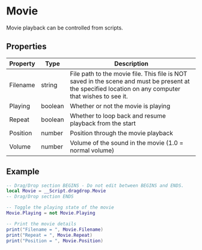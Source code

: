 # Movie

Movie playback can be controlled from scripts.

## Properties

| Property | Type    | Description                              |
| -------- | ------- | ---------------------------------------- |
| Filename | string  | File path to the movie file. This file is NOT saved in the scene and must be present at the specified location on any computer that wishes to see it. |
| Playing  | boolean | Whether or not the movie is playing      |
| Repeat   | boolean | Whether to loop back and resume playback from the start |
| Position | number  | Position through the movie playback      |
| Volume   | number  | Volume of the sound in the movie (1.0 = normal volume) |

## Example

```lua
-- Drag/Drop section BEGINS - Do not edit between BEGINS and ENDS.
local Movie = __Script.dragdrop.Movie
-- Drag/Drop section ENDS

-- Toggle the playing state of the movie
Movie.Playing = not Movie.Playing

-- Print the movie details
print("Filename = ", Movie.Filename)
print("Repeat = ", Movie.Repeat)
print("Position = ", Movie.Position)
```
